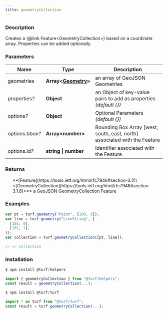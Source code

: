 ```yaml
---
title: geometryCollection
---
```



### Description

Creates a \{@link Feature\<GeometryCollection>} based on a
coordinate array. Properties can be added optionally.

### Parameters

| Name                 | Type                                                                    | Description                                                               |
| -------------------- | ----------------------------------------------------------------------- | ------------------------------------------------------------------------- |
| geometries           | **Array\<[Geometry](https://tools.ietf.org/html/rfc7946#section-3.1)>** | an array of GeoJSON Geometries                                            |
| properties<i>?</i>   | **Object**                                                              | an Object of key-value pairs to add as properties _(default \{})_         |
| options<i>?</i>      | **Object**                                                              | Optional Parameters _(default \{})_                                       |
| options.bbox<i>?</i> | **Array\<number>**                                                      | Bounding Box Array [west, south, east, north] associated with the Feature |
| options.id<i>?</i>   | **string \| number**                                                    | Identifier associated with the Feature                                    |

### Returns

<ul>
  **[Feature](https://tools.ietf.org/html/rfc7946#section-3.2)\<[GeometryCollection](https://tools.ietf.org/html/rfc7946#section-3.1.8)>** a GeoJSON GeometryCollection Feature

</ul>

### Examples

```javascript
var pt = turf.geometry("Point", [100, 0]);
var line = turf.geometry("LineString", [
  [101, 0],
  [102, 1],
]);
var collection = turf.geometryCollection([pt, line]);

// => collection
```

### Installation

```javascript
$ npm install @turf/helpers

import { geometryCollection } from "@turf/helpers";
const result = geometryCollection(...);
```

```javascript
$ npm install @turf/turf

import * as turf from "@turf/turf";
const result = turf.geometryCollection(...);
```
